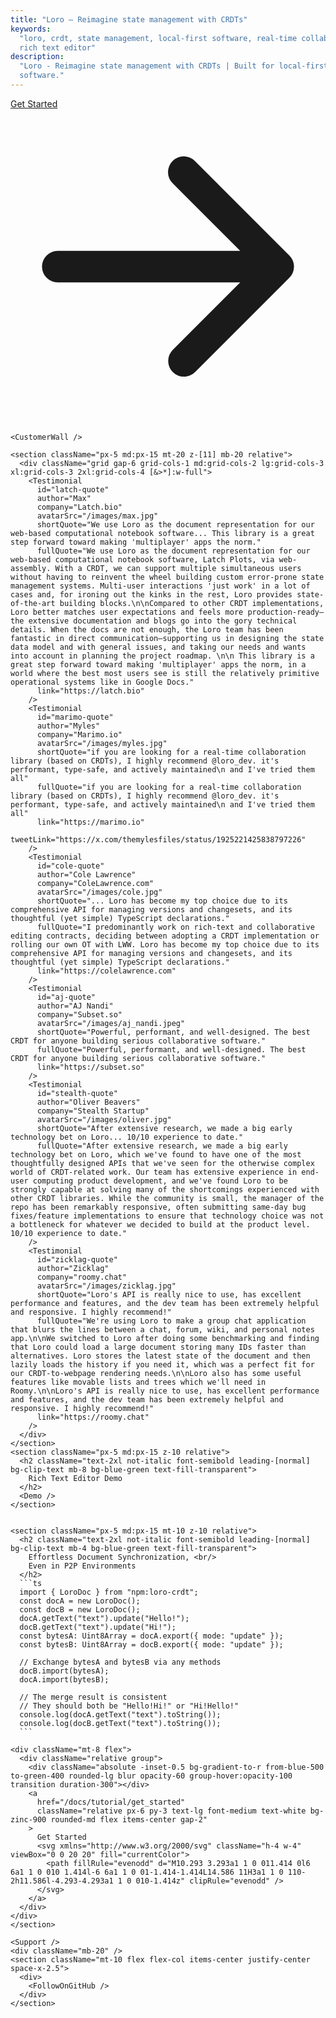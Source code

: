```yaml
---
title: "Loro – Reimagine state management with CRDTs"
keywords:
  "loro, crdt, state management, local-first software, real-time collaboration,
  rich text editor"
description:
  "Loro - Reimagine state management with CRDTs | Built for local-first
  software."
---
```



<div className="relative landing-page-root dark bg-zinc-900">
  <div style={{ maxWidth: 1600, margin: "0 auto" }}>
    <Hero />
    <section className="px-5 md:px-15 mt-10 z-10 relative flex justify-center">
      <div className="relative group">
        <div className="absolute -inset-0.5 bg-gradient-to-r from-blue-500 to-green-400 rounded-lg blur opacity-60 group-hover:opacity-100 transition duration-300"></div>
        <a
          href="/docs/tutorial/get_started"
          className="relative px-6 py-3 text-lg font-medium text-white bg-zinc-900 rounded-md flex items-center gap-2"
        >
          Get Started
          <svg xmlns="http://www.w3.org/2000/svg" className="h-4 w-4" viewBox="0 0 20 20" fill="currentColor">
            <path fillRule="evenodd" d="M10.293 3.293a1 1 0 011.414 0l6 6a1 1 0 010 1.414l-6 6a1 1 0 01-1.414-1.414L14.586 11H3a1 1 0 110-2h11.586l-4.293-4.293a1 1 0 010-1.414z" clipRule="evenodd" />
          </svg>
        </a>
      </div>
    </section>
    <Features />

    <CustomerWall />

    <section className="px-5 md:px-15 mt-20 z-[11] mb-20 relative">
      <div className="grid gap-6 grid-cols-1 md:grid-cols-2 lg:grid-cols-3 xl:grid-cols-3 2xl:grid-cols-4 [&>*]:w-full">
        <Testimonial 
          id="latch-quote"
          author="Max"
          company="Latch.bio"
          avatarSrc="/images/max.jpg"
          shortQuote="We use Loro as the document representation for our web-based computational notebook software... This library is a great step forward toward making 'multiplayer' apps the norm."
          fullQuote="We use Loro as the document representation for our web-based computational notebook software, Latch Plots, via web-assembly. With a CRDT, we can support multiple simultaneous users without having to reinvent the wheel building custom error-prone state management systems. Multi-user interactions 'just work' in a lot of cases and, for ironing out the kinks in the rest, Loro provides state-of-the-art building blocks.\n\nCompared to other CRDT implementations, Loro better matches user expectations and feels more production-ready—the extensive documentation and blogs go into the gory technical details. When the docs are not enough, the Loro team has been fantastic in direct communication—supporting us in designing the state data model and with general issues, and taking our needs and wants into account in planning the project roadmap. \n\n This library is a great step forward toward making 'multiplayer' apps the norm, in a world where the best most users see is still the relatively primitive operational systems like in Google Docs."
          link="https://latch.bio"
        />
        <Testimonial 
          id="marimo-quote"
          author="Myles"
          company="Marimo.io"
          avatarSrc="/images/myles.jpg"
          shortQuote="if you are looking for a real-time collaboration library (based on CRDTs), I highly recommend @loro_dev. it's performant, type-safe, and actively maintained\n and I've tried them all" 
          fullQuote="if you are looking for a real-time collaboration library (based on CRDTs), I highly recommend @loro_dev. it's performant, type-safe, and actively maintained\n and I've tried them all" 
          link="https://marimo.io"
          tweetLink="https://x.com/themylesfiles/status/1925221425838797226"
        />
        <Testimonial 
          id="cole-quote"
          author="Cole Lawrence"
          company="ColeLawrence.com"
          avatarSrc="/images/cole.jpg"
          shortQuote="... Loro has become my top choice due to its comprehensive API for managing versions and changesets, and its thoughtful (yet simple) TypeScript declarations."
          fullQuote="I predominantly work on rich-text and collaborative editing contracts, deciding between adopting a CRDT implementation or rolling our own OT with LWW. Loro has become my top choice due to its comprehensive API for managing versions and changesets, and its thoughtful (yet simple) TypeScript declarations."
          link="https://colelawrence.com"
        />
        <Testimonial
          id="aj-quote"
          author="AJ Nandi"
          company="Subset.so"
          avatarSrc="/images/aj_nandi.jpeg"
          shortQuote="Powerful, performant, and well-designed. The best CRDT for anyone building serious collaborative software."
          fullQuote="Powerful, performant, and well-designed. The best CRDT for anyone building serious collaborative software."
          link="https://subset.so"
        />
        <Testimonial 
          id="stealth-quote"
          author="Oliver Beavers"
          company="Stealth Startup"
          avatarSrc="/images/oliver.jpg"
          shortQuote="After extensive research, we made a big early technology bet on Loro... 10/10 experience to date."
          fullQuote="After extensive research, we made a big early technology bet on Loro, which we've found to have one of the most thoughtfully designed APIs that we've seen for the otherwise complex world of CRDT-related work. Our team has extensive experience in end-user computing product development, and we've found Loro to be strongly capable at solving many of the shortcomings experienced with other CRDT libraries. While the community is small, the manager of the repo has been remarkably responsive, often submitting same-day bug fixes/feature implementations to ensure that technology choice was not a bottleneck for whatever we decided to build at the product level. 10/10 experience to date."
        />
        <Testimonial 
          id="zicklag-quote"
          author="Zicklag"
          company="roomy.chat"
          avatarSrc="/images/zicklag.jpg"
          shortQuote="Loro's API is really nice to use, has excellent performance and features, and the dev team has been extremely helpful and responsive. I highly recommend!"
          fullQuote="We're using Loro to make a group chat application that blurs the lines between a chat, forum, wiki, and personal notes app.\n\nWe switched to Loro after doing some benchmarking and finding that Loro could load a large document storing many IDs faster than alternatives. Loro stores the latest state of the document and then lazily loads the history if you need it, which was a perfect fit for our CRDT-to-webpage rendering needs.\n\nLoro also has some useful features like movable lists and trees which we'll need in Roomy.\n\nLoro's API is really nice to use, has excellent performance and features, and the dev team has been extremely helpful and responsive. I highly recommend!"
          link="https://roomy.chat"
        />
      </div>
    </section>
    <section className="px-5 md:px-15 z-10 relative">
      <h2 className="text-2xl not-italic font-semibold leading-[normal] bg-clip-text mb-8 bg-blue-green text-fill-transparent">
        Rich Text Editor Demo
      </h2>
      <Demo />
    </section>


    <section className="px-5 md:px-15 mt-10 z-10 relative">
      <h2 className="text-2xl not-italic font-semibold leading-[normal] bg-clip-text mb-4 bg-blue-green text-fill-transparent">
        Effortless Document Synchronization, <br/>
        Even in P2P Environments
      </h2>
      ```ts
      import { LoroDoc } from "npm:loro-crdt";
      const docA = new LoroDoc();
      const docB = new LoroDoc();
      docA.getText("text").update("Hello!");
      docB.getText("text").update("Hi!");
      const bytesA: Uint8Array = docA.export({ mode: "update" });
      const bytesB: Uint8Array = docB.export({ mode: "update" });

      // Exchange bytesA and bytesB via any methods
      docB.import(bytesA);
      docA.import(bytesB);

      // The merge result is consistent
      // They should both be "Hello!Hi!" or "Hi!Hello!"
      console.log(docA.getText("text").toString()); 
      console.log(docB.getText("text").toString()); 
      ```

    <div className="mt-8 flex">
      <div className="relative group">
        <div className="absolute -inset-0.5 bg-gradient-to-r from-blue-500 to-green-400 rounded-lg blur opacity-60 group-hover:opacity-100 transition duration-300"></div>
        <a
          href="/docs/tutorial/get_started"
          className="relative px-6 py-3 text-lg font-medium text-white bg-zinc-900 rounded-md flex items-center gap-2"
        >
          Get Started
          <svg xmlns="http://www.w3.org/2000/svg" className="h-4 w-4" viewBox="0 0 20 20" fill="currentColor">
            <path fillRule="evenodd" d="M10.293 3.293a1 1 0 011.414 0l6 6a1 1 0 010 1.414l-6 6a1 1 0 01-1.414-1.414L14.586 11H3a1 1 0 110-2h11.586l-4.293-4.293a1 1 0 010-1.414z" clipRule="evenodd" />
          </svg>
        </a>
      </div>
    </div>
    </section>

    <Support />
    <div className="mb-20" />
    <section className="mt-10 flex flex-col items-center justify-center space-x-2.5">
      <div>
        <FollowOnGitHub />
      </div>
    </section>

  </div>
  <Separator
    className="mt-25 mx-5 md:mx-15 border-t border-separator"
    orientation="horizontal"
  />
  <Footer />
</div>
